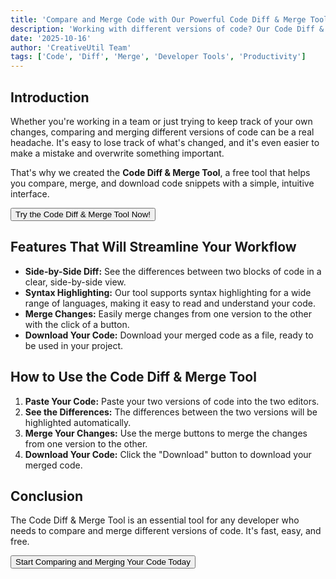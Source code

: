 ```yaml
---
title: 'Compare and Merge Code with Our Powerful Code Diff & Merge Tool'
description: 'Working with different versions of code? Our Code Diff & Merge Tool helps you compare, merge, and download code snippets with syntax highlighting and a simple, intuitive interface.'
date: '2025-10-16'
author: 'CreativeUtil Team'
tags: ['Code', 'Diff', 'Merge', 'Developer Tools', 'Productivity']
---
```



## Introduction

Whether you're working in a team or just trying to keep track of your own changes, comparing and merging different versions of code can be a real headache. It's easy to lose track of what's changed, and it's even easier to make a mistake and overwrite something important.

That's why we created the **Code Diff & Merge Tool**, a free tool that helps you compare, merge, and download code snippets with a simple, intuitive interface.

<div className="flex justify-center my-8">
  <Button asChild size="lg">
    <Link to="/tools/code-diff-merge">Try the Code Diff & Merge Tool Now!</Link>
  </Button>
</div>

## Features That Will Streamline Your Workflow

*   **Side-by-Side Diff:** See the differences between two blocks of code in a clear, side-by-side view.
*   **Syntax Highlighting:** Our tool supports syntax highlighting for a wide range of languages, making it easy to read and understand your code.
*   **Merge Changes:** Easily merge changes from one version to the other with the click of a button.
*   **Download Your Code:** Download your merged code as a file, ready to be used in your project.

## How to Use the Code Diff & Merge Tool

1.  **Paste Your Code:** Paste your two versions of code into the two editors.
2.  **See the Differences:** The differences between the two versions will be highlighted automatically.
3.  **Merge Your Changes:** Use the merge buttons to merge the changes from one version to the other.
4.  **Download Your Code:** Click the "Download" button to download your merged code.

## Conclusion

The Code Diff & Merge Tool is an essential tool for any developer who needs to compare and merge different versions of code. It's fast, easy, and free.

<div className="flex justify-center my-8">
  <Button asChild size="lg">
    <Link to="/tools/code-diff-merge">Start Comparing and Merging Your Code Today</Link>
  </Button>
</div>
